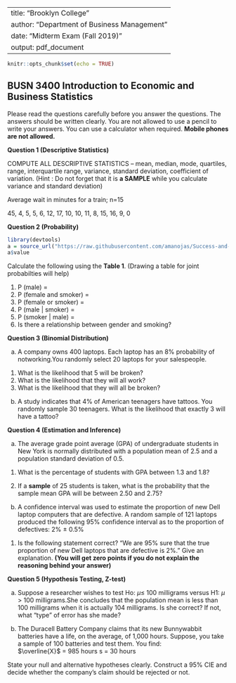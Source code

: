 
---
title: "Brooklyn College"
author: "Department of Business Management"
date: "Midterm Exam (Fall 2019)"
output: pdf_document
---

```{r setup, include=FALSE}
knitr::opts_chunk$set(echo = TRUE)
```

## BUSN 3400 Introduction to Economic and Business Statistics

Please read the questions carefully before you answer the questions. The answers should be written clearly. You are not allowed to use a pencil to write your answers. You can use a calculator when required. **Mobile phones are not allowed.** \



**Question 1 (Descriptive Statistics)**

COMPUTE ALL DESCRIPTIVE STATISTICS – mean, median, mode, quartiles, range, interquartile range, variance, standard deviation, coefficient of variation. (Hint : Do not forget that it is **a SAMPLE** while you calculate variance and standard deviation)

Average wait in minutes for a train; n=15

45, 4, 5, 5, 6, 12, 17, 10, 10, 11, 8, 15, 16, 9, 0 \

**Question 2 (Probability)**

```{r echo = FALSE, message = FALSE, results='asis'}
library(devtools)
a = source_url("https://raw.githubusercontent.com/amanojas/Success-and-Luck/master/Table1.R")
a$value
```


Calculate the following using the **Table 1**. (Drawing a table for joint probabilties will help)

1. P (male) =
2. P (female and smoker) =
3. P (female or smoker) =
4. P (male | smoker) =
5. P (smoker | male) =
6. Is there a relationship between gender and smoking?\

**Question 3 (Binomial Distribution)**

a) A company owns 400 laptops. Each laptop has an 8% probability of notworking.You randomly select 20 laptops for your salespeople.
1. What is the likelihood that 5 will be broken?
2. What is the likelihood that they will all work?
3. What is the likelihood that they will all be broken?\

b) A study indicates that 4% of American teenagers have tattoos. You randomly sample 30 teenagers. What is the likelihood that exactly 3 will have a tattoo?

**Question 4 (Estimation and Inference)**

a) The average grade point average (GPA) of undergraduate students in New York is normally distributed with a population mean of 2.5 and a population standard deviation of 0.5.

1. What is the percentage of students with GPA between 1.3 and 1.8?

2. If a **sample** of 25 students is taken, what is the probability that the sample mean GPA will be between 2.50 and 2.75?\

b) A confidence interval was used to estimate the proportion of new Dell laptop computers that are defective. A random sample of 121 laptops produced the following 95% confidence interval as to the proportion of defectives: 2% ± 0.5% 

1. Is the following statement correct? "We are 95% sure that the true
proportion of new Dell laptops that are defective is 2%." Give an explanation. **(You will get zero points if you do not explain the reasoning behind your answer)**\


**Question 5 (Hypothesis Testing, Z-test)**

a) Suppose a researcher wishes to test Ho: $\mu \le$ 100 milligrams versus H1: $\mu$ > 100 milligrams.She concludes that the population mean is less than 100 milligrams when it is actually 104 milligrams. Is she correct? If not, what "type" of error has she made?

b) The Duracell Battery Company claims that its new Bunnywabbit batteries have a life, on the average, of 1,000 hours. Suppose, you take a sample of 100 batteries and test them. You find:\
$\overline{X}$ = 985 hours
s = 30 hours

State your null and alternative hypotheses clearly. Construct a 95% CIE and decide whether the company’s claim should be rejected or not. 


